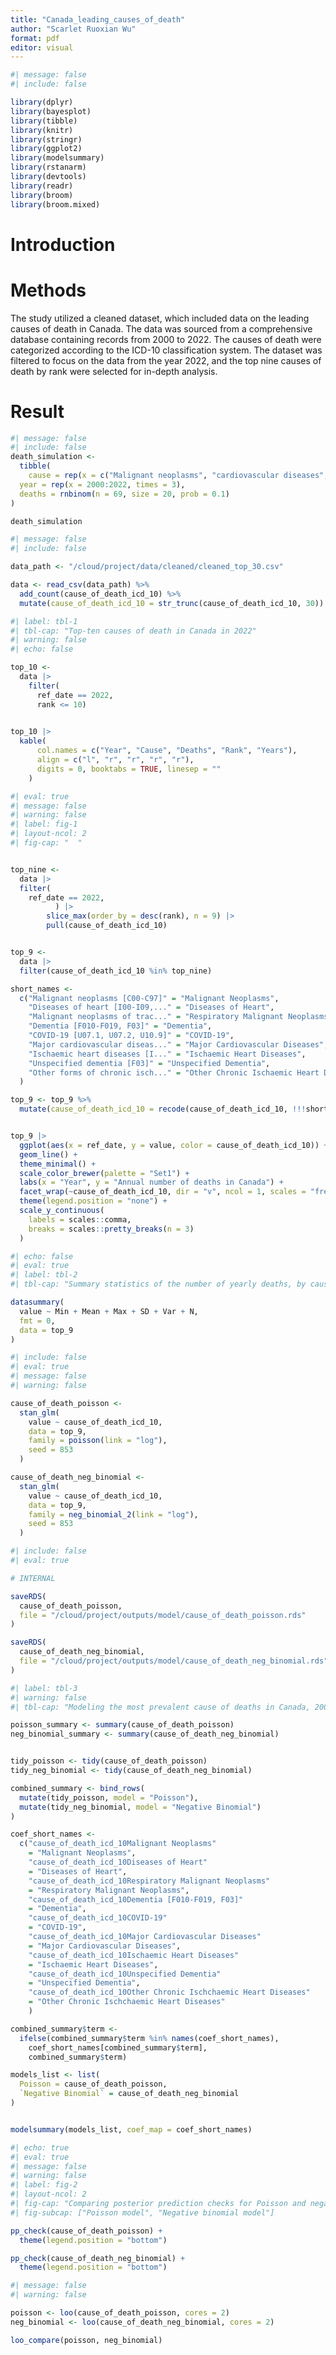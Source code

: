 ```yaml
---
title: "Canada_leading_causes_of_death"
author: "Scarlet Ruoxian Wu"
format: pdf
editor: visual
---
```


```r
#| message: false
#| include: false

library(dplyr)
library(bayesplot)
library(tibble)
library(knitr)
library(stringr)
library(ggplot2)
library(modelsummary)
library(rstanarm)
library(devtools)
library(readr)
library(broom)
library(broom.mixed)
```

# Introduction

# Methods

The study utilized a cleaned dataset, which included data on the leading causes of death in Canada. The data was sourced from a comprehensive database containing records from 2000 to 2022. The causes of death were categorized according to the ICD-10 classification system. The dataset was filtered to focus on the data from the year 2022, and the top nine causes of death by rank were selected for in-depth analysis.

# Result

```r
#| message: false
#| include: false
death_simulation <- 
  tibble(
    cause = rep(x = c("Malignant neoplasms", "cardiovascular diseases", "Ischaemic heart diseases"), each = 23),
  year = rep(x = 2000:2022, times = 3),
  deaths = rnbinom(n = 69, size = 20, prob = 0.1)
)

death_simulation
```

```r
#| message: false
#| include: false

data_path <- "/cloud/project/data/cleaned/cleaned_top_30.csv"

data <- read_csv(data_path) %>%
  add_count(cause_of_death_icd_10) %>%
  mutate(cause_of_death_icd_10 = str_trunc(cause_of_death_icd_10, 30))

```

```r
#| label: tbl-1
#| tbl-cap: "Top-ten causes of death in Canada in 2022"
#| warning: false
#| echo: false

top_10 <-
  data |>
    filter(
      ref_date == 2022,
      rank <= 10)
      

top_10 |>
  kable(
      col.names = c("Year", "Cause", "Deaths", "Rank", "Years"),
      align = c("l", "r", "r", "r", "r"),
      digits = 0, booktabs = TRUE, linesep = ""
    )
```

```r
#| eval: true
#| message: false
#| warning: false
#| label: fig-1
#| layout-ncol: 2
#| fig-cap: "  "


top_nine <-
  data |>
  filter(
    ref_date == 2022,
          ) |>
        slice_max(order_by = desc(rank), n = 9) |>
        pull(cause_of_death_icd_10)


top_9 <-
  data |>
  filter(cause_of_death_icd_10 %in% top_nine)

short_names <- 
  c("Malignant neoplasms [C00-C97]" = "Malignant Neoplasms",
    "Diseases of heart [I00-I09,..." = "Diseases of Heart",
    "Malignant neoplasms of trac..." = "Respiratory Malignant Neoplasms",
    "Dementia [F010-F019, F03]" = "Dementia",
    "COVID-19 [U07.1, U07.2, U10.9]" = "COVID-19",
    "Major cardiovascular diseas..." = "Major Cardiovascular Diseases",
    "Ischaemic heart diseases [I..." = "Ischaemic Heart Diseases",
    "Unspecified dementia [F03]" = "Unspecified Dementia",
    "Other forms of chronic isch..." = "Other Chronic Ischaemic Heart Diseases"
  )

top_9 <- top_9 %>%
  mutate(cause_of_death_icd_10 = recode(cause_of_death_icd_10, !!!short_names))


top_9 |>
  ggplot(aes(x = ref_date, y = value, color = cause_of_death_icd_10)) +
  geom_line() +
  theme_minimal() +
  scale_color_brewer(palette = "Set1") +
  labs(x = "Year", y = "Annual number of deaths in Canada") +
  facet_wrap(~cause_of_death_icd_10, dir = "v", ncol = 1, scales = "free_y") +
  theme(legend.position = "none") +
  scale_y_continuous(
    labels = scales::comma, 
    breaks = scales::pretty_breaks(n = 3)  
  )


```

```r
#| echo: false
#| eval: true
#| label: tbl-2
#| tbl-cap: "Summary statistics of the number of yearly deaths, by cause, in Canada"

datasummary(
  value ~ Min + Mean + Max + SD + Var + N,
  fmt = 0,
  data = top_9
)
```

```r
#| include: false
#| eval: true
#| message: false
#| warning: false

cause_of_death_poisson <-
  stan_glm(
    value ~ cause_of_death_icd_10,
    data = top_9,
    family = poisson(link = "log"),
    seed = 853
  )

cause_of_death_neg_binomial <-
  stan_glm(
    value ~ cause_of_death_icd_10,
    data = top_9,
    family = neg_binomial_2(link = "log"),
    seed = 853
  )
```

```r
#| include: false
#| eval: true

# INTERNAL

saveRDS(
  cause_of_death_poisson,
  file = "/cloud/project/outputs/model/cause_of_death_poisson.rds"
)

saveRDS(
  cause_of_death_neg_binomial,
  file = "/cloud/project/outputs/model/cause_of_death_neg_binomial.rds"
)
```

```r
#| label: tbl-3
#| warning: false
#| tbl-cap: "Modeling the most prevalent cause of deaths in Canada, 2001-2020"

poisson_summary <- summary(cause_of_death_poisson)
neg_binomial_summary <- summary(cause_of_death_neg_binomial)


tidy_poisson <- tidy(cause_of_death_poisson)
tidy_neg_binomial <- tidy(cause_of_death_neg_binomial)

combined_summary <- bind_rows(
  mutate(tidy_poisson, model = "Poisson"),
  mutate(tidy_neg_binomial, model = "Negative Binomial")
)

coef_short_names <- 
  c("cause_of_death_icd_10Malignant Neoplasms"
    = "Malignant Neoplasms",
    "cause_of_death_icd_10Diseases of Heart"
    = "Diseases of Heart",
    "cause_of_death_icd_10Respiratory Malignant Neoplasms"
    = "Respiratory Malignant Neoplasms",
    "cause_of_death_icd_10Dementia [F010-F019, F03]"
    = "Dementia",
    "cause_of_death_icd_10COVID-19"
    = "COVID-19",
    "cause_of_death_icd_10Major Cardiovascular Diseases"
    = "Major Cardiovascular Diseases",
    "cause_of_death_icd_10Ischaemic Heart Diseases"
    = "Ischaemic Heart Diseases",
    "cause_of_death_icd_10Unspecified Dementia"
    = "Unspecified Dementia",
    "cause_of_death_icd_10Other Chronic Ischchaemic Heart Diseases"
    = "Other Chronic Ischchaemic Heart Diseases"
    )

combined_summary$term <- 
  ifelse(combined_summary$term %in% names(coef_short_names),
    coef_short_names[combined_summary$term],
    combined_summary$term)

models_list <- list(
  Poisson = cause_of_death_poisson,
  `Negative Binomial` = cause_of_death_neg_binomial
)


modelsummary(models_list, coef_map = coef_short_names)


```

```r
#| echo: true
#| eval: true
#| message: false
#| warning: false
#| label: fig-2
#| layout-ncol: 2
#| fig-cap: "Comparing posterior prediction checks for Poisson and negative binomial models"
#| fig-subcap: ["Poisson model", "Negative binomial model"]

pp_check(cause_of_death_poisson) +
  theme(legend.position = "bottom")

pp_check(cause_of_death_neg_binomial) +
  theme(legend.position = "bottom")
```

```r
#| message: false
#| warning: false

poisson <- loo(cause_of_death_poisson, cores = 2)
neg_binomial <- loo(cause_of_death_neg_binomial, cores = 2)

loo_compare(poisson, neg_binomial)
```
